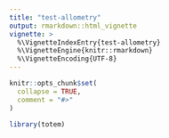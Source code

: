 ```yaml
---
title: "test-allometry"
output: rmarkdown::html_vignette
vignette: >
  %\VignetteIndexEntry{test-allometry}
  %\VignetteEngine{knitr::rmarkdown}
  %\VignetteEncoding{UTF-8}
---
```


```r
knitr::opts_chunk$set(
  collapse = TRUE,
  comment = "#>"
)
```

```r
library(totem)
```
